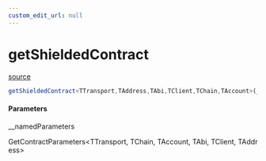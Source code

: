 ```yaml
---
custom_edit_url: null
---
```


# getShieldedContract
<div className="doc-side">
<div className="doc-main-source">

[source](https://github.com/SeismicSystems/seismic-client/blob/d15de72/packages/seismic-viem/src/contract/contract.ts#L60)

</div>
</div>

```ts
getShieldedContract<TTransport,TAddress,TAbi,TClient,TChain,TAccount>(__namedParameters: GetContractParameters<TTransport, TChain, TAccount, TAbi, TClient, TAddress>): GetContractReturnType<TAbi, TClient, TAddress> & SignedReadContractReturnType<TAbi, TClient>
```

<h4>Parameters</h4>

<div className="doc-param">

<div className="doc-param-header">

<span className="doc-name">__namedParameters</span>

<div className="doc-type">

GetContractParameters&lt;TTransport,&nbsp;TChain,&nbsp;TAccount,&nbsp;TAbi,&nbsp;TClient,&nbsp;TAddress&gt;

</div>

</div>

</div>